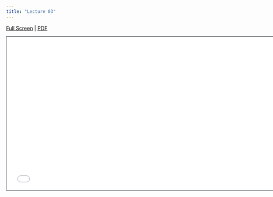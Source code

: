 ```yaml
---
title: "Lecture 03"
---
```


[Full Screen](lecture-03.qmd) | [PDF](lecture-03.pdf) 

```{=html}
<iframe class="slide-deck" src="lecture-03.html" height="420" width="747" style="border: 1px solid #2e3846;"></iframe>
```



